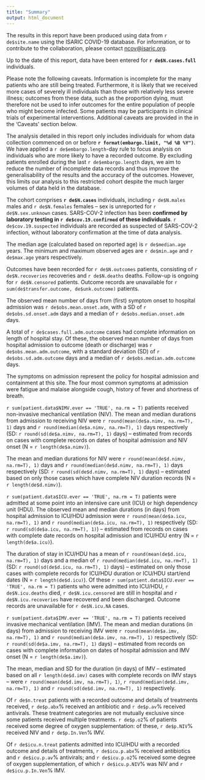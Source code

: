 ```yaml
---
title: "Summary"
output: html_document
---
```


The results in this report have been produced using data from `r de$site.name` using the ISARIC COVID-19 database. For information, or to contribute to the collaboration, please contact [ncov@isaric.org](ncov@isaric.org).

Up to the date of this report, data have been entered for **`r de$N.cases.full`** individuals.

Please note the following caveats. Information is incomplete for the many patients who are still being treated. Furthermore, it is likely that we received more cases of severely ill individuals than those with relatively less severe illness; outcomes from these data, such as the proportion dying, must therefore not be used to infer outcomes for the entire population of people who might become infected. Some patients may be participants in clinical trials of experimental interventions. Additional caveats are provided in the in the ‘Caveats’ section below. 

The analysis detailed in this report only includes individuals for whom data collection commenced on or before **`r format(embargo.limit, "%d %B %Y")`**. We have applied a `r de$embargo.length`-day rule to focus analysis on individuals who are more likely to have a recorded outcome. By excluding patients enrolled during the last `r de$embargo.length` days, we aim to reduce the number of incomplete data records and thus improve the generalisability of the results and the accuracy of the outcomes. However, this limits our analysis to this restricted cohort despite the much larger volumes of data held in the database.  

The cohort comprises **`r de$N.cases`** individuals, including `r de$N.males` males and `r de$N.females` females -- sex is unreported for `r de$N.sex.unknown` cases. SARS-COV-2 infection has been **confirmed by laboratory testing in `r de$cov.19.confirmed` of these individuals**. `r de$cov.19.suspected` individuals are recorded as suspected of SARS-COV-2 infection, without laboratory confirmation at the time of data analysis. 

The median age (calculated based on reported age) is `r de$median.age` years. The minimum and maximum observed ages are `r de$min.age`  and `r de$max.age` years respectively. 

Outcomes have been recorded for `r de$N.outcomes` patients, consisting of `r de$N.recoveries` recoveries and `r de$N.deaths` deaths. Follow-up is ongoing for `r de$N.censored` patients. Outcome records are unavailable for `r sum(de$transfer.outcome, de$unk.outcome)` patients.

<!-- Using only completed outcomes, the case fatality ratio (CFR) was estimated as `r de$hfr*100`% (95% CI: `r de$hfr.lower*100`%, `r de$hfr.upper*100`%). When cases with unobserved outcomes are taken into consideration, the CFR estimate is  `r de$cfr*100`% (95% CI: `r de$cfr.lower*100`%, `r de$cfr.upper*100`%). It must be noted that these CFR estimates should not be considered as final, as they are subject to change as more outcomes are observed. -->


The observed mean number of days from (first) symptom onset to hospital admission was `r de$obs.mean.onset.adm`, with a SD of `r de$obs.sd.onset.adm` days and a median of `r de$obs.median.onset.adm` days. 

A total of `r de$cases.full.adm.outcome` cases had complete information on length of hospital stay. Of these, the observed mean number of days from hospital admission to outcome (death or discharge) was `r de$obs.mean.adm.outcome`, with a standard deviation (SD) of `r  de$obs.sd.adm.outcome` days and a median of `r de$obs.median.adm.outcome` days. 

The symptoms on admission represent the policy for hospital admission and containment at this site. The four most common symptoms at admission were fatigue and malaise alongside cough, history of fever and shortness of breath.

`r sum(patient.data$NIMV.ever == 'TRUE', na.rm = T)` patients received non-invasive mechanical ventilation (NIV). The mean and median durations from admission to receiving NIV were `r round(mean(de$a.nimv, na.rm=T), 1)` days  and  `r round(median(de$a.nimv, na.rm=T), 1)` days respectively (SD: `r round(sd(de$a.nimv, na.rm=T), 1)` days) -- estimated from  records on cases with complete records on dates of hospital admission and NIV onset (N = `r length(de$a.nimv)`).


The mean and median durations for NIV were `r round(mean(de$d.nimv, na.rm=T), 1)` days and `r round(median(de$d.nimv, na.rm=T), 1)` days respectively (SD: `r round(sd(de$d.nimv, na.rm=T), 1)` days) -- estimated based on only those cases which have complete NIV duration records (N = `r length(de$d.nimv)`).


`r sum(patient.data$ICU.ever == 'TRUE', na.rm = T)` patients were admitted at some point into an intensive care unit (ICU) or high dependency unit (HDU). The observed mean and median durations (in days) from hospital admission to ICU/HDU admission were `r round(mean(de$a.icu, na.rm=T), 1)` and `r round(median(de$a.icu, na.rm=T), 1)` respectively (SD: `r round(sd(de$a.icu, na.rm=T), 1)`) -- estimated from  records on cases with complete date records on hospital admission and ICU/HDU entry (N = `r length(de$a.icu)`).


The duration of stay in ICU/HDU has a mean of `r round(mean(de$d.icu, na.rm=T), 1)` days and a median of `r round(median(de$d.icu, na.rm=T), 1)` (SD: `r round(sd(de$d.icu, na.rm=T), 1)` days) -- estimated on only those cases with complete records for ICU/HDU duration or ICU/HDU start/end dates (N = `r length(de$d.icu)`). Of these `r sum(patient.data$ICU.ever == 'TRUE', na.rm = T)` patients who were admitted into ICU/HDU, `r de$N.icu.deaths` died, `r de$N.icu.censored` are still in hospital and `r de$N.icu.recoveries` have recovered and been discharged. Outcome records are unavailable for `r de$N.icu.NA` cases.

`r sum(patient.data$IMV.ever == 'TRUE', na.rm = T)` patients received invasive mechanical ventilation (IMV). The mean and median durations (in days) from admission to receiving IMV were `r round(mean(de$a.imv, na.rm=T), 1)` and `r round(median(de$a.imv, na.rm=T), 1)` respectively (SD: `r round(sd(de$a.imv, na.rm=T), 1)` days) -- estimated from records on cases with complete information on dates of hospital admission and IMV onset (N = `r length(de$a.imv)`).

The mean, median and SD for the duration (in days) of IMV -- estimated based on all `r length(de$d.imv)` cases with complete records on IMV stays -- were `r round(mean(de$d.imv, na.rm=T), 1)`, `r round(median(de$d.imv, na.rm=T), 1)` and `r round(sd(de$d.imv, na.rm=T), 1)` respectively.

Of `r de$n.treat` patients with a recorded outcome and details of treatments received, `r de$p.abx`% received an antibiotic and `r de$p.av`% received antivirals. These treatment categories are not mutually exclusive since some patients received multiple treatments. `r de$p.o2`% of patients received some degree of oxygen supplementation: of these, `r de$p.NIV`% received NIV and `r de$p.In.Ven`% IMV.

Of `r de$icu.n.treat` patients admitted into ICU/HDU with a recorded outcome and  details of treatments, `r de$icu.p.abx`% received antibiotics and `r de$icu.p.av`% antivirals; and `r de$icu.p.o2`% received some degree of oxygen supplementation, of which `r de$icu.p.NIV`% was NIV and `r de$icu.p.In.Ven`% IMV.


